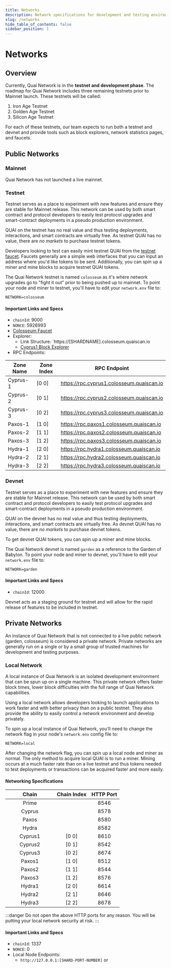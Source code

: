 ```yaml
---
title: Networks
description: Network specifications for development and testing environments.
slug: /networks
hide_table_of_contents: false
sidebar_position: 1
---
```


# Networks

## Overview

Currently, Quai Network is in the **testnet and development phase**. The roadmap for Quai Network includes three remaining testnets prior to Mainnet launch. These testnets will be called:

1. Iron Age Testnet
2. Golden Age Testnet
3. Silicon Age Testnet

For each of these testnets, our team expects to run both a testnet and devnet and provide tools such as block explorers, network statistics pages, and faucets.

## Public Networks

### Mainnet

Quai Network has not launched a live mainnet.

### Testnet

Testnet serves as a place to experiment with new features and ensure they are stable for Mainnet release. This network can be used by both smart contract and protocol developers to easily test protocol upgrades and smart-contract deployments in a pseudo production environment.

QUAI on the testnet has no real value and thus testing deployments, interactions, and smart contracts are virtually free. As testnet QUAI has no value, there are _no markets_ to purchase testnet tokens.

Developers looking to test can easily mint testnet QUAI from the [testnet faucet](https://faucet.quai.network). Faucets generally are a simple web interfaces that you can input an address where you'd like tokens to be sent. Additionally, you can spin up a miner and mine blocks to acquire testnet QUAI tokens.

The Quai Network testnet is named `colosseum` as it's where network upgrades go to "fight it out" prior to being pushed up to mainnet. To point your node and miner to testnet, you'll have to edit your `network.env` file to:

```
NETWORK=colosseum
```

#### Important Links and Specs

- `chainId`: 9000
- `NONCE`: 5926993
- [Colosseum Faucet](https://faucet.quai.network)
- Explorer:
  - Link Structure: \`https://\[SHARDNAME].colosseum.quaiscan.io
  - [Cyprus1 Block Explorer](https://cyprus1.colosseum.quaiscan.io/)
- RPC Endpoints:

| Zone Name | Zone Index | RPC Endpoint                              |
| --------  | ---------- | ----------------------------------------- |
| Cyprus-1  | [0 0]      | https://rpc.cyprus1.colosseum.quaiscan.io |
| Cyprus-2  | [0 1]      | https://rpc.cyprus2.colosseum.quaiscan.io |
| Cyprus-3  | [0 2]      | https://rpc.cyprus3.colosseum.quaiscan.io |
| Paxos-1   | [1 0]      | https://rpc.paxos1.colosseum.quaiscan.io  |
| Paxos-2   | [1 1]      | https://rpc.paxos2.colosseum.quaiscan.io  |
| Paxos-3   | [1 2]      | https://rpc.paxos3.colosseum.quaiscan.io  |
| Hydra-1   | [2 0]      | https://rpc.hydra1.colosseum.quaiscan.io  |
| Hydra-2   | [2 1]      | https://rpc.hydra2.colosseum.quaiscan.io  |
| Hydra-3   | [2 2]      | https://rpc.hydra3.colosseum.quaiscan.io  |

### Devnet

Testnet serves as a place to experiment with new features and ensure they are stable for Mainnet release. This network can be used by both smart contract and protocol developers to easily test protocol upgrades and smart-contract deployments in a pseudo production environment.

QUAI on the devnet has no real value and thus testing deployments, interactions, and smart contracts are virtually free. As devnet QUAI has no value, there are _no markets_ to purchase devnet tokens.

To get devnet QUAI tokens, you can spin up a miner and mine blocks.

The Quai Network devnet is named `garden` as a reference to the Garden of Babylon. To point your node and miner to devnet, you'll have to edit your `network.env` file to:

```
NETWORK=garden
```

#### Important Links and Specs

- `chainId`: 12000

Devnet acts as a staging ground for testnet and will allow for the rapid release of features to be included in testnet.

## Private Networks

An instance of Quai Network that is not connected to a live public network (garden, colosseum) is considered a private network. Private networks are generally run on a single or by a small group of trusted machines for development and testing purposes.

### Local Network

A local instance of Quai Network is an isolated development environment that can be spun up on a single machine. This private network offers faster block times, lower block difficulties with the full range of Quai Network capabilities.

Using a local network allows developers looking to launch applications to work faster and with better privacy than on a public testnet. They also provide the ability to easily control a network environment and develop privately.

To spin up a local instance of Quai Network, you'll need to change the network flag in your node's `network.env` config file to:

```
NETWORK=local
```

After changing the network flag, you can spin up a local node and miner as normal. The only method to acquire local QUAI is to run a miner. Mining occurs at a much faster rate than on a live testnet and thus tokens needed to test deployments or transactions can be acquired faster and more easily.

#### Networking Specifications

<table>
	<thead>
		<tr>
			<th
				width='138'
				align='center'
			>
				Chain
			</th>
			<th align='center'>Chain Index</th>
			<th align='center'>HTTP Port</th>
		</tr>
	</thead>
	<tbody>
		<tr>
			<td align='center'>Prime</td>
			<td align='center'></td>
			<td align='center'>8546</td>
		</tr>
		<tr>
			<td align='center'>Cyprus</td>
			<td align='center'></td>
			<td align='center'>8578</td>
		</tr>
		<tr>
			<td align='center'>Paxos</td>
			<td align='center'></td>
			<td align='center'>8580</td>
		</tr>
		<tr>
			<td align='center'>Hydra</td>
			<td align='center'></td>
			<td align='center'>8582</td>
		</tr>
		<tr>
			<td align='center'>Cyprus1</td>
			<td align='center'>[0 0]</td>
			<td align='center'>8610</td>
		</tr>
		<tr>
			<td align='center'>Cyprus2</td>
			<td align='center'>[0 1]</td>
			<td align='center'>8542</td>
		</tr>
		<tr>
			<td align='center'>Cyprus3</td>
			<td align='center'>[0 2]</td>
			<td align='center'>8674</td>
		</tr>
		<tr>
			<td align='center'>Paxos1</td>
			<td align='center'>[1 0]</td>
			<td align='center'>8512</td>
		</tr>
		<tr>
			<td align='center'>Paxos2</td>
			<td align='center'>[1 1]</td>
			<td align='center'>8544</td>
		</tr>
		<tr>
			<td align='center'>Paxos3</td>
			<td align='center'>[1 2]</td>
			<td align='center'>8576</td>
		</tr>
		<tr>
			<td align='center'>Hydra1</td>
			<td align='center'>[2 0]</td>
			<td align='center'>8614</td>
		</tr>
		<tr>
			<td align='center'>Hydra2</td>
			<td align='center'>[2 1]</td>
			<td align='center'>8646</td>
		</tr>
		<tr>
			<td align='center'>Hydra3</td>
			<td align='center'>[2 2]</td>
			<td align='center'>8678</td>
		</tr>
	</tbody>
</table>

:::danger
Do not open the above HTTP ports for any reason. You will be putting your local network security at risk.
:::

#### Important Links and Specs

- `chainId`: 1337
- `NONCE`: 0
- Local Node Endpoints:
  - `http://127.0.0.1:[SHARD-PORT-NUMBER]` or&#x20;

